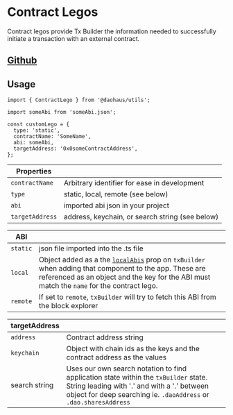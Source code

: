 # Contract Legos

Contract legos provide Tx Builder the information needed to successfully initiate a transaction with an external contract.

## [Github](https://github.com/HausDAO/monorepo/blob/develop/libs/moloch-v3-legos/src/contracts.ts#L5)

## Usage

```tsx
import { ContractLego } from '@daohaus/utils';

import someAbi from 'someAbi.json';

const customLego = {
  type: 'static',
  contractName: 'SomeName',
  abi: someAbi,
  targetAddress: '0x0someContractAddress',
};
```

| Properties      |                                                 |
| --------------- | ----------------------------------------------- |
| `contractName`  | Arbitrary identifier for ease in development    |
| `type`          | static, local, remote (see below)               |
| `abi`           | imported abi json in your project               |
| `targetAddress` | address, keychain, or search string (see below) |

| ABI      |                                                                                                                                                                                                                                                                                               |
| -------- | --------------------------------------------------------------------------------------------------------------------------------------------------------------------------------------------------------------------------------------------------------------------------------------------- |
| `static` | json file imported into the .ts file                                                                                                                                                                                                                                                          |
| `local`  | Object added as a the [`localAbis`](https://github.com/HausDAO/monorepo/blob/develop/libs/tx-builder/src/TXBuilder.tsx#L77) prop on `txBuilder` when adding that component to the app. These are referenced as an object and the key for the ABI must match the `name` for the contract lego. |
| `remote` | If set to `remote`, `txBuilder` will try to fetch this ABI from the block explorer                                                                                                                                                                                                            |

| targetAddress |                                                                                                                                                                                                         |
| ------------- | ------------------------------------------------------------------------------------------------------------------------------------------------------------------------------------------------------- |
| `address`     | Contract address string                                                                                                                                                                                 |
| `keychain`    | Object with chain ids as the keys and the contract address as the values                                                                                                                                |
| search string | Uses our own search notation to find application state within the `txBuilder` state. String leading with '.' and with a '.' between object for deep searching ie. `.daoAddress` or `.dao.sharesAddress` |
